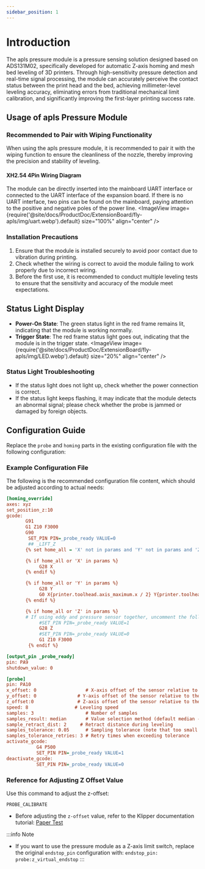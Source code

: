 ```yaml
---
sidebar_position: 1
---
```


# Introduction
The apls pressure module is a pressure sensing solution designed based on ADS131M02, specifically developed for automatic Z-axis homing and mesh bed leveling of 3D printers. Through high-sensitivity pressure detection and real-time signal processing, the module can accurately perceive the contact status between the print head and the bed, achieving millimeter-level leveling accuracy, eliminating errors from traditional mechanical limit calibration, and significantly improving the first-layer printing success rate.

## Usage of apls Pressure Module

### Recommended to Pair with Wiping Functionality
When using the apls pressure module, it is recommended to pair it with the wiping function to ensure the cleanliness of the nozzle, thereby improving the precision and stability of leveling.

#### XH2.54 4Pin Wiring Diagram
The module can be directly inserted into the mainboard UART interface or connected to the UART interface of the expansion board. If there is no UART interface, two pins can be found on the mainboard, paying attention to the positive and negative poles of the power line.
<ImageView image={require('@site/docs/ProductDoc/ExtensionBoard/fly-apls/img/uart.webp').default} size="100%" align="center" />

### Installation Precautions
1. Ensure that the module is installed securely to avoid poor contact due to vibration during printing.
2. Check whether the wiring is correct to avoid the module failing to work properly due to incorrect wiring.
3. Before the first use, it is recommended to conduct multiple leveling tests to ensure that the sensitivity and accuracy of the module meet expectations.

## Status Light Display
- **Power-On State**: The green status light in the red frame remains lit, indicating that the module is working normally.
- **Trigger State**: The red frame status light goes out, indicating that the module is in the trigger state.
<ImageView image={require('@site/docs/ProductDoc/ExtensionBoard/fly-apls/img/LED.webp').default} size="20%" align="center" />

### Status Light Troubleshooting
- If the status light does not light up, check whether the power connection is correct.
- If the status light keeps flashing, it may indicate that the module detects an abnormal signal; please check whether the probe is jammed or damaged by foreign objects.

## Configuration Guide
Replace the `probe` and `homing` parts in the existing configuration file with the following configuration:

### Example Configuration File
The following is the recommended configuration file content, which should be adjusted according to actual needs:


```cfg
[homing_override]
axes: xyz
set_position_z:10
gcode:
       G91
       G1 Z10 F3000
       G90
        SET_PIN PIN=_probe_ready VALUE=0
        ## _LIFT_Z
       {% set home_all = 'X' not in params and 'Y' not in params and 'Z' not in params %}

       {% if home_all or 'X' in params %}
            G28 X
       {% endif %}

       {% if home_all or 'Y' in params %}
            G28 Y
            G0 X{printer.toolhead.axis_maximum.x / 2} Y{printer.toolhead.axis_maximum.y / 2} F6000
       {% endif %}

       {% if home_all or 'Z' in params %}
       # If using eddy and pressure sensor together, uncomment the following line
            #SET_PIN PIN=_probe_ready VALUE=1 
            G28 Z 
            #SET_PIN PIN=_probe_ready VALUE=0
            G1 Z10 F3000           
        {% endif %}

[output_pin _probe_ready]
pin: PA9
shutdown_value: 0

[probe]
pin: PA10
x_offset: 0                  # X-axis offset of the sensor relative to the nozzle
y_offset: 0               # Y-axis offset of the sensor relative to the nozzle
z_offset:0                # Z-axis offset of the sensor relative to the nozzle
speed: 8                 # Leveling speed
samples: 3                   # Number of samples
samples_result: median       # Value selection method (default median - median value)
sample_retract_dist: 2     # Retract distance during leveling
samples_tolerance: 0.05      # Sampling tolerance (note that too small a value may increase the number of samples)
samples_tolerance_retries: 3 # Retry times when exceeding tolerance
activate_gcode:
           G4 P500
           SET_PIN PIN=_probe_ready VALUE=1
deactivate_gcode:
           SET_PIN PIN=_probe_ready VALUE=0  
```

### Reference for Adjusting Z Offset Value
Use this command to adjust the z-offset:
```gcode
PROBE_CALIBRATE
```

- Before adjusting the `z-offset` value, refer to the Klipper documentation tutorial: [Paper Test](https://www.klipper3d.org/Bed_Level.html#the-paper-test)

:::info Note
- If you want to use the pressure module as a Z-axis limit switch, replace the original `endstop_pin` configuration with: `endstop_pin: probe:z_virtual_endstop`
:::

